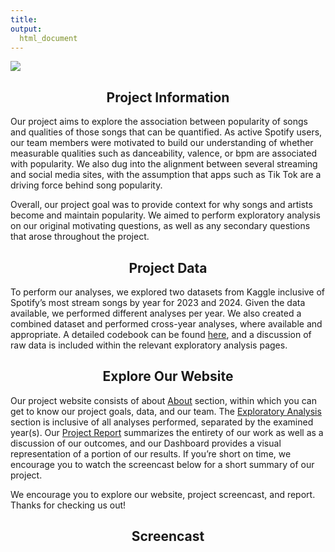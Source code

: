 ```yaml
---
title: 
output:
  html_document
---
```


![](images/Heading.png)



<div style="text-align: center;">
## Project Information
</div>

Our project aims to explore the association between popularity of songs and qualities of those songs that can be quantified. As active Spotify users, our team members were motivated to build our understanding of whether measurable qualities such as danceability, valence, or bpm are associated with popularity. We also dug into the alignment between several streaming and social media sites, with the assumption that apps such as Tik Tok are a driving force behind song popularity.

Overall, our project goal was to provide context for why songs and artists become and maintain popularity. We aimed to perform exploratory analysis on our original motivating questions, as well as any secondary questions that arose throughout the project.

<div style="text-align: center;">


## Project Data
</div>

To perform our analyses, we explored two datasets from Kaggle inclusive of Spotify's most stream songs  by year for 2023 and 2024. Given the data available, we performed different analyses per year. We also created a combined dataset and performed cross-year analyses, where available and appropriate. A detailed codebook can be found [here](about.html), and a discussion of raw data is included within the relevant exploratory analysis pages. 

<div style="text-align: center;">


## Explore Our Website
</div>

Our project website consists of about [About](about_our_project.html) section, within which you can get to know our project goals, data, and our team. The [Exploratory Analysis](2023.html) section is inclusive of all analyses performed, separated by the examined year(s). Our [Project Report](Report.html) summarizes the entirety of our work as well as a discussion of our outcomes, and our Dashboard provides a visual representation of a portion of our results. If you're short on time, we encourage you to watch the screencast below for a short summary of our project. 

We encourage you to explore our website, project screencast, and report. Thanks for checking us out! 

<div style="text-align: center;">
## Screencast
</div>
